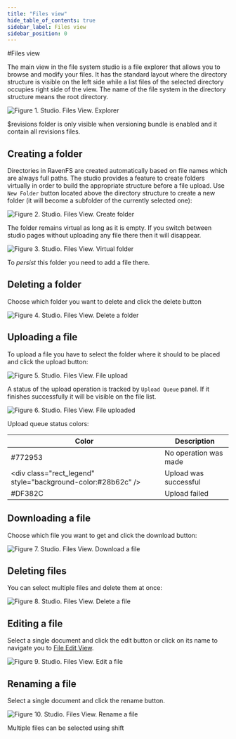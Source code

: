 ```yaml
---
title: "Files view"
hide_table_of_contents: true
sidebar_label: Files view
sidebar_position: 0
---
```



#Files view

The main view in the file system studio is a file explorer that allows you to browse and modify your files. It has the standard layout where
the directory structure is visible on the left side while a list files of the selected directory occupies right side of the view. The name of the file system
in the directory structure means the root directory.

![Figure 1. Studio. Files View. Explorer](./assets/files-view-explorer.png)  

<Admonition type="note" title="Note" id="note" href="#note">

$revisions folder is only visible when versioning bundle is enabled and it contain all revisions files.

</Admonition>

## Creating a folder

Directories in RavenFS are created automatically based on file names which are always full paths. The studio provides a feature to create
folders virtually in order to build the appropriate structure before a file upload. Use `New Folder` button located above the directory 
structure to create a new folder (it will become a subfolder of the currently selected one):

![Figure 2. Studio. Files View. Create folder](./assets/files-view-create-folder.png)  

The folder remains virtual as long as it is empty. If you switch between studio pages without uploading any file there then it will disappear.

![Figure 3. Studio. Files View. Virtual folder](./assets/files-view-empty-folder.png)  

To *persist* this folder you need to add a file there.

## Deleting a folder

Choose which folder you want to delete and click the delete button

![Figure 4. Studio. Files View. Delete a folder](./assets/files-view-delete-folder.png)

## Uploading a file

To upload a file you have to select the folder where it should to be placed and click the upload button:

![Figure 5. Studio. Files View. File upload](./assets/files-view-upload.png)

A status of the upload operation is tracked by `Upload Queue` panel. If it finishes successfully it will be visible on the file list.

![Figure 6. Studio. Files View. File uploaded](./assets/files-view-file-uploaded.png)

Upload queue status colors:



| Color | Description|
| ------------- | ----- |
| #772953 | No operation was made |
| &lt;div class="rect_legend" style="background-color:#28b62c" /&gt; | Upload was successful |
| #DF382C | Upload failed |

## Downloading a file

Choose which file you want to get and click the download button:

![Figure 7. Studio. Files View. Download a file](./assets/files-view-download-file.png)

## Deleting files

You can select multiple files and delete them at once:

![Figure 8. Studio. Files View. Delete a file](./assets/files-view-delete-files.png)

## Editing a file

Select a single document and click the edit button or click on its name to navigate you to [File Edit View](./file-edit-view).

![Figure 9. Studio. Files View. Edit a file](./assets/files-view-edit-file.png)

## Renaming a file

Select a single document and click the rename button.

![Figure 10. Studio. Files View. Rename a file](./assets/files-view-rename-file.png)

<Admonition type="note" title="Note" id="note" href="#note">

Multiple files can be selected using shift

</Admonition>
